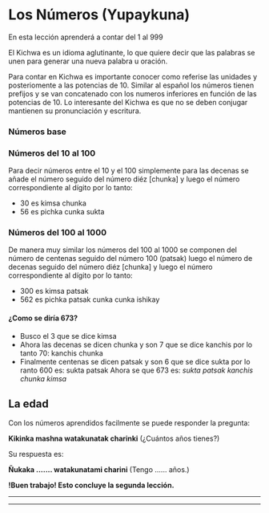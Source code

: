 

# Los Números (Yupaykuna)
 
En esta lección aprenderá a contar del 1 al 999

El Kichwa es un idioma aglutinante, lo que quiere decir que las palabras se unen para generar una nueva palabra u 
oración. 

Para contar en Kichwa es importante conocer como referise las unidades y posteriomente a las potencias de 10.
Similar al español los números tienen prefijos y se van concatenado con los numeros inferiores en función de las 
potencias de 10. Lo interesante del Kichwa es que no se deben conjugar mantienen su pronunciación y escritura. 
### Números base 
<ImageFlipContainer lecture="numbers" sort="value" />
    
### Números del 10 al 100
Para decir números entre el 10 y el 100 simplemente para las decenas se añade el número seguido del número diéz 
[chunka] y luego el número correspondiente al dígito por lo tanto:

- 30 es kimsa chunka 
- 56 es pichka cunka sukta


### Números del 100 al 1000
De manera muy similar los números del 100 al 1000 se componen del número de centenas seguido del número 100 (patsak)
luego el número de decenas seguido del número diéz [chunka] y luego el número correspondiente al dígito por lo tanto:

- 300 es kimsa patsak 
- 562 es pichka patsak cunka cunka ishikay

#### ¿Como se diría 673?
- Busco el 3 que se dice kimsa
- Ahora las decenas se dicen chunka y son 7 que se dice kanchis por lo tanto 70: kanchis chunka
- Finalmente centenas se dicen patsak y son 6 que se dice sukta por lo ranto 600 es: sukta patsak
Ahora se que 673 es: *sukta patsak kanchis chunka kimsa*



## La edad
Con los números aprendidos facilmente se puede responder la pregunta:

**Kikinka mashna watakunatak charinki** (¿Cuántos años tienes?)


Su respuesta es:


**Ñukaka ....... watakunatami charini** (Tengo ...... años.)


**!Buen trabajo! Esto concluye la segunda lección.**
<hr />

<hr />
<Quiz lecture="numbers" />